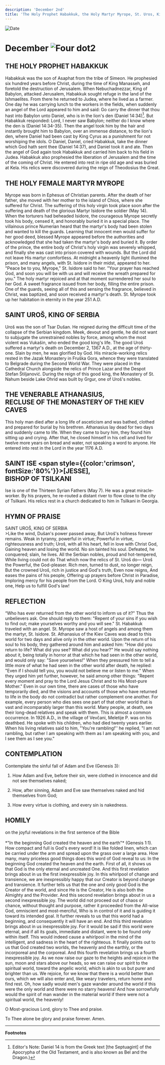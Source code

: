 ```yaml
---
description: 'December 2nd'
title: 'The Holy Prophet Habakkuk, the Holy Martyr Myrope, St. Uros, King of Serbia, Venerable Athanasius the Recluse of the Kiev Caves'
---
```


<CustomPaginator />
<RunningHead />

<Image src="/title-imprint.png" height={68} width={50} alt="Date" className="title-imprint"/>

# <div id="date">December <Image className="four-dot" src="/four-dot.png" height={15} width={15} alt="Four dot" />2</div>

## THE HOLY PROPHET HABAKKUK

Habakkuk was the son of Asaphat from the tribe of Simeon. He prophesied six hundred years before Christ, during the time of King Manasseh, and foretold the destruction of Jerusalem. When Nebuchadnezzar, King of Babylon, attacked Jerusalem, Habakkuk sought refuge in the land of the Ishmaelites. From there he returned to Judea, where he lived as a farmer. One day he was carrying lunch to the workers in the fields, when suddenly an angel of the Lord appeared to him and said: Go carry the dinner that thou hast into Babylon unto Daniel, who is in the lion's den (Daniel 14:34)[^1]. But Habakkuk responded: Lord, I never saw Babylon; neither do I know where the den is (Daniel 14:34-35). Then the angel took him by the hair and instantly brought him to Babylon, over an immense distance, to the lion's den, where Daniel had been cast by King Cyrus as a punishment for not worshiping the idols. O Daniel, Daniel, cried Habakkuk, take the dinner which God hath sent thee (Daniel 14:37), and Daniel took it and ate. Then the angel of God again took Habakkuk and carried him back to his field in Judea. Habakkuk also prophesied the liberation of Jerusalem and the time of the coming of Christ. He entered into rest in ripe old age and was buried at Kela. His relics were discovered during the reign of Theodosius the Great.

## THE HOLY FEMALE MARTYR MYROPE

Myrope was born in Ephesus of Christian parents. After the death of her father, she moved with her mother to the island of Chios, where she suffered for Christ. The suffering of this holy virgin took place soon after the suffering and death of the glorious Martyr Isidore the soldier (May 14). When the torturers had beheaded Isidore, the courageous Myrope secretly took his body, censed it, and honorably buried it in a special place. The villainous prince Numerian heard that the martyr's body had been stolen and wanted to kill the guards. Learning that innocent men would suffer for her good deed, blessed Myrope appeared before the authorities and acknowledged that she had taken the martyr's body and buried it. By order of the prince, the entire body of Christ's holy virgin was severely whipped, and finally she was cast into prison covered with wounds. But the Lord did not leave His martyr comfortless. At midnight a heavenly light illumined the prison, and many angels, with St. Isidore in their midst, appeared to her. "Peace be to you, Myrope," St. Isidore said to her. "Your prayer has reached God, and soon you will be with us and will receive the wreath prepared for you." The holy martyr rejoiced and at that moment surrendered her soul to her God. A sweet fragrance issued from her body, filling the entire prison. One of the guards, seeing all of this and sensing the fragrance, believed in Christ, was baptized, and soon received a martyr's death. St. Myrope took up her habitation in eternity in the year 251 A.D.

## SAINT UROŠ, KING OF SERBIA

Uroš was the son of Tsar Dušan. He reigned during the difficult time of the collapse of the Serbian kingdom.  Meek, devout and gentle, he did not want to subjugate the unrestrained nobles by force, among whom the most violent was Vukašin, who ended the good king's life. The good Uroš suffered a martyr's death on December 2, 1367 A.D., at the age of thirty-one.  Slain by men, he was glorified by God.  His miracle-working relics rested in the Jazak Monastery in Fruška Gora, whence they were translated to Belgrade during the Second World War.  They were placed in the Cathedral Church alongside the relics of Prince Lazar and the Despot Stefan Štiljanović.  During the reign of this good king, the Monastery of St. Nahum beside Lake Ohrid was built by Grgur, one of Uroš's nobles.

## THE VENERABLE ATHANASIUS,<br />RECLUSE OF THE MONASTERY OF THE KIEV CAVES

This holy man died after a long life of asceticism and was bathed, clothed and prepared for burial by his brethren. Athanasius lay dead for two days and suddenly came to life. When they came to bury him, they found him sitting up and crying. After that, he closed himself in his cell and lived for twelve more years on bread and water, not speaking a word to anyone. He entered into rest in the Lord in the year 1176 A.D.

## SAINT ISE <span style={{color:'crimson', fontSize:'80%'}}>[JESSE]</span>,<br />BISHOP OF TSILKANI

Ise is one of the Thirteen Syrian Fathers (May 7). He was a great miracle-worker. By his prayers, he re-routed a distant river to flow close to the city of Tsilkani. His relics rest in a church dedicated to him in Tsilkani in Georgia.


## HYMN OF PRAISE
<div style={{textAlign:'center', color:'crimson', fontWeight:'bold'}}>
SAINT UROŠ, KING OF SERBIA
</div>
>Like the wind, Dušan's power passed away,  
But Uroš's holiness forever remains.  
Weak in tyranny, powerful in virtue;  
Powerful in virtue, righteousness and truth;  
Uroš, with all his heart, fell in love with Christ God,  
Gaining heaven and losing the world.  
No sin tainted his soul.  
Defeated, he conquered; slain, he lives.  
All the Serbian nobles, proud and hot-tempered,  
While living could not do  
That which now the relics of St. Uroš do—  
Uroš the Powerful, the God-pleaser.  
Rich men, turned to dust, no longer reign,  
But the crowned Uroš, rich in justice and God's truth,  
Even now reigns,  
And eases the pains of his people,  
Offering up prayers before Christ in Paradise,  
Imploring mercy for his people from the Lord.  
O King Uroš, holy and noble one,  
Help us to fulfill God's law!  


## REFLECTION

“Who has ever returned from the other world to inform us of it?" Thus the unbelievers ask. One should reply to them: "Repent of your sins if you wish to find out; make yourselves worthy and you will see." St. Habakkuk traveled with an angel. St. Myrope saw a host of angels and among them the martyr, St. Isidore. St. Athanasius of the Kiev Caves was dead to this world for two days and alive only in the other world. Upon the return of his soul to his body, they gathered around him and asked him: "How did you return to life? What did you see? What did you hear?" He would say nothing about it, being totally in horror at that which he had seen in the other world, and would only say: "Save yourselves!" When they pressured him to tell a little more of what he had seen in the other world after death, he replied: "Even if I should tell you, you would not believe me or listen to me." When they urged him yet further, however, he said among other things: "Repent every moment and pray to the Lord Jesus Christ and to His Most-pure Mother." Even in our own time, there are cases of those who have temporarily died, and the visions and accounts of those who have returned to life in the body do not contradict but rather complement one another. For example, every person who dies sees one part of that other world that is vast and incomparably larger than this world. Many people, at death, see their long-dead relatives and speak with them. This is almost a common occurrence. In 1926 A.D., in the village of Vevčani, Meletije P. was on his deathbed. He spoke with his children, who had died twenty years earlier. When his living relatives said to him, "You're rambling!'' he replied, "I am not rambling, but rather I am speaking with them as I am speaking with you, and I see them as I see you."


## CONTEMPLATION

Contemplate the sinful fall of Adam and Eve (Genesis 3):

1. How Adam and Eve, before their sin, were clothed in innocence and did not see themselves naked;

2. How, after sinning, Adam and Eve saw themselves naked and hid themselves from God;

3. How every virtue is clothing, and every sin is nakedness.


## HOMILY
<div style={{textAlign:'center', color:'crimson', fontWeight:'bold'}}>
on the joyful revelations in the first sentence of the Bible
</div>
<br />
<div style={{textAlign:'right'}}>
*"In the beginning God created the heaven and the earth"* (Genesis 1:1).
</div>
How compact and full is God's every word! It is like folded linen, which can be carried under the arm and spread upon the grass over a large area. How many, many priceless good things does this word of God reveal to us: In the beginning God created the heaven and the earth. First of all, it shows us that God is the only eternal and uncreated One. And this first revelation brings about in us the first inexpressible joy. In this whirlpool of change and transience, we are inexpressibly happy that our Creator is beyond change and transience. It further tells us that the one and only good God is the Creator of the world, and since He is the Creator, He is also both the Almighty and the Provider. And this second revelation brings about in us a second inexpressible joy. The world did not proceed out of chaos or chance, without thought and purpose, rather it proceeded from the All-wise God, omniscient and most-merciful, Who is in control of it and is guiding it toward its intended goal. It further reveals to us that this world had a beginning, and consequently it will have an end. And this third revelation brings about in us inexpressible joy. For it would be sad if this world were eternal, and if all its goals, immediate and distant, were to be found only within itself. This would indeed cause a whirlpool in the mind of the intelligent, and sadness in the heart of the righteous. It finally points out to us that God created two worlds, the heavenly and the earthly, or the incorporeal and the corporeal. And this fourth revelation brings us a fourth inexpressible joy. As we now raise our gaze to the heights and rejoice in the sun, moon and stars above our heads, so we can raise our spirit to the spiritual world, toward the angelic world, which is akin to us but purer and brighter than us. We rejoice, for we know that there is a world better than ours, which we will also enter and, like weary travelers, return home and find rest. Oh, how sadly would men's gaze wander around the world if this were the only world and there were no starry heavens! And how sorrowfully would the spirit of man wander in the material world if there were not a spiritual world, the heavenly!

O Most-gracious Lord, glory to Thee and praise.

To Thee alone be glory and praise forever. Amen.

---
**Footnotes**

[^1]: Editor's Note: Daniel 14 is from the Greek text [the Septuagint] of the Apocrypha of the Old Testament, and is also known as Bel and the Dragon.)